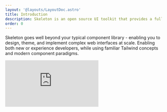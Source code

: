 ```yaml
---
layout: '@layouts/LayoutDoc.astro'
title: Introduction
description: Skeleton is an open source UI toolkit that provides a full design system, robust theme system, and customizable components for your favorite UI frameworks.
order: 0
---
```



<p class="type-scale-5">
	Skeleton goes well beyond your typical component library - enabling you to design, theme, and implement complex web
	interfaces at scale. Enabling both new or experience developers, while using familiar Tailwind concepts and modern
	component paradigms.
</p>

<iframe
	class="w-full aspect-video rounded-container overflow-hidden"
	src="https://www.youtube.com/embed/tHzVyChDuyo"
	title="YouTube video player"
	frameborder="0"
	allow="accelerometer; autoplay; clipboard-write; encrypted-media; gyroscope; picture-in-picture"
	allowfullscreen
/>

## Why Skeleton?

At the core, Skeleton provides a number of small building blocks that standarizes the look and feel of your products and user experiences. This offers a uniform design language and a structured framework that supports you and your team. A well produced design system can greatly reduce the amount of time spent recreating elements and redefining patterns while building products and user interfaces at scale.

### Figma UI Kit

Skeleton provides access to a fully featured [Figma UI Kit](/docs/get-started/figma) to assist designers in drafting a visual concept of your upcoming projects.

### Atomic Design

Skeleton fully embraces the [Atomic Design Methodology](https://atomicdesign.bradfrost.com/chapter-2/) from the ground up. Making heaving use of [Tailwind](https://tailwindcss.com/), while extending its capabilities in really meaningful ways. This includes only themes but comprehensive systems for colors, typography, spacing, and more. Embracing

### Theme System

Skeleton provides best in class support for themes and styling, including a full set of fully curated themes out of the box, as well as a powerful [theme generator](https://themes.skeleton.dev/) for creating custom themes that adapt to your brand's unique aesthetic.

### Framework Agnostic

Skeleton's modular structure allows for some of the best features to remain framework agnostic, requiring only a single dependency - Tailwind. This gives you full access to the design system, themes, and more for nearly any web-based application.

### Components

Skeleton also provides powerful UI components that full adapt to your to the Skeleton design system, while bringing complex functionality and state management. We currently provide support for React and Svelte, with more frameworks coming in the future.

---

## Open Source

Skeleton is committed to [free and open-source software (FOSS)](https://github.com/skeletonlabs/skeleton) and is covered by the [MIT License](https://github.com/skeletonlabs/skeleton?tab=MIT-1-ov-file#readme).

### The Community

Skeleton has a thriving community of users and contributors on both [GitHub](https://github.com/skeletonlabs/skeleton) and [Discord](https://discord.gg/EXqV7W8MtY).

### Updates

We have maintained a set release cadence, providing new updates every two weeks. [See our changelog](https://github.com/skeletonlabs/skeleton/blob/dev/packages/skeleton/CHANGELOG.md).

### Contributing

Interested in contributing? See our [Contribution Guidelines](/docs/resources/contribute).

---

## Get Started

Ready to get started? Check out our comprehensive [installation guides](/docs/get-started/installation) or start [learning the fundamentals](/docs/get-started/fundamentals).
